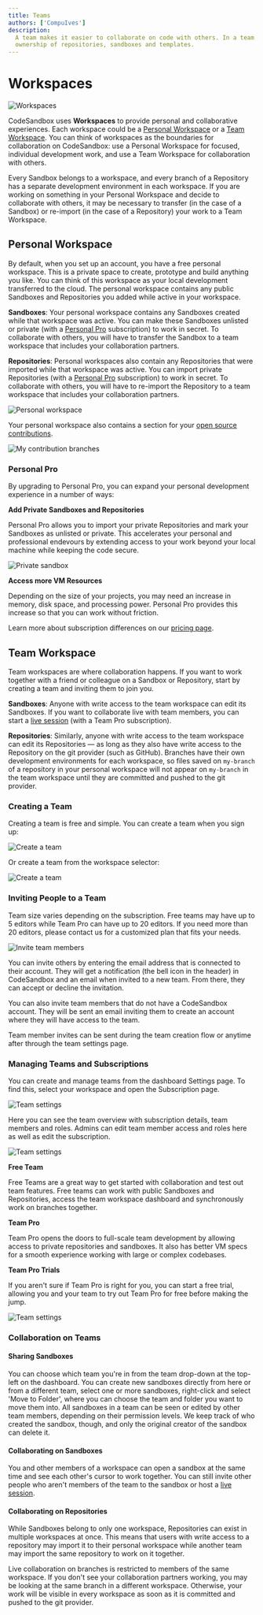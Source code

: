 ```yaml
---
title: Teams
authors: ['CompuIves']
description:
  A team makes it easier to collaborate on code with others. In a team you share
  ownership of repositories, sandboxes and templates.
---
```


# Workspaces
![Workspaces](../../images/workspace-selector.png)

CodeSandbox uses **Workspaces** to provide personal and collaborative experiences. Each workspace could be a [Personal Workspace](#personal-workspace) or a [Team Workspace](#team-workspace). You can think of workspaces as the boundaries for collaboration on CodeSandbox: use a Personal Workspace for focused, individual development work, and use a Team Workspace for collaboration with others.

Every Sandbox belongs to a workspace, and every branch of a Repository has a separate development environment in each workspace. If you are working on something in your Personal Workspace and decide to collaborate with others, it may be necessary to transfer (in the case of a Sandbox) or re-import (in the case of a Repository) your work to a Team Workspace.

## Personal Workspace

By default, when you set up an account, you have a free personal workspace. This is a private space to create, prototype and build anything you like. You can think of this workspace as your local development transferred to the cloud. The personal workspace contains any public Sandboxes and Repositories you added while active in your workspace.

**Sandboxes**: Your personal workspace contains any Sandboxes created while that workspace was active. You can make these Sandboxes unlisted or private (with a [Personal Pro](#personal-pro) subscription) to work in secret. To collaborate with others, you will have to transfer the Sandbox to a team workspace that includes your collaboration partners.

**Repositories**: Personal workspaces also contain any Repositories that were imported while that workspace was active. You can import private Repositories (with a [Personal Pro](#personal-pro) subscription) to work in secret. To collaborate with others, you will have to re-import the Repository to a team workspace that includes your collaboration partners.

![Personal workspace](../../images/workspace-personal-team.png)

Your personal workspace also contains a section for your [open source contributions](/learn/getting-started/open-source#introducing-contribution-branches).

![My contribution branches](../../images/workspace-my-contributions.png)

### Personal Pro

By upgrading to Personal Pro, you can expand your personal development experience in a number of ways: 

**Add Private Sandboxes and Repositories**

Personal Pro allows you to import your private Repositories and mark your Sandboxes as unlisted or private. This accelerates your personal and professional endevours by extending access to your work beyond your local machine while keeping the code secure.

![Private sandbox](../../images/private-sandbox.png)

**Access more VM Resources**

Depending on the size of your projects, you may need an increase in memory, disk space, and processing power. Personal Pro provides this increase so that you can work without friction.

Learn more about subscription differences on our [pricing page](https://codesandbox.io/pricing).

## Team Workspace 

Team workspaces are where collaboration happens. 
If you want to work together with a friend or colleague on a Sandbox or Repository, start by creating a team and inviting them to join you.

**Sandboxes**: Anyone with write access to the team workspace can edit its Sandboxes. If you want to collaborate live with team members, you can start a [live session](/learn/getting-started/collaborate-share) (with a Team Pro subscription).

**Repositories**: Similarly, anyone with write access to the team workspace can edit its Repositories — as long as they also have write access to the Repository on the git provider (such as GitHub). Branches have their own development environments for each workspace, so files saved on `my-branch` of a repository in your personal workspace will not appear on `my-branch` in the team workspace until they are committed and pushed to the git provider.

### Creating a Team

Creating a team is free and simple. You can create a team when you sign up:

![Create a team](../../images/workspace-create-team.png)

Or create a team from the workspace selector:

![Create a team](../../images/workspace-selector-newteam.png)


### Inviting People to a Team

Team size varies depending on the subscription. Free teams may have up to 5 editors while Team Pro can have up to 20 editors. If you need more than 20 editors, please contact us for a customized plan that fits your needs. 

![Invite team members](../../images/workspace-invite-members.png)

You can invite others by entering the email address that is connected to their account. They will
get a notification (the bell icon in the header) in CodeSandbox and an email when
invited to a new team. From there, they can accept or decline the invitation.

You can also invite team members that do not have a CodeSandbox account. They will be sent an email inviting them to create an account where they will have access to the team.

Team member invites can be sent during the team creation flow or anytime after through the team settings page.


### Managing Teams and Subscriptions

You can create and manage teams from the dashboard Settings page.
To find this, select your workspace and open the Subscription page.

![Team settings](../../images/workspace-team-settings.png)

Here you can see the team overview with subscription details, team members and roles.
Admins can edit team member access and roles here as well as edit the subscription. 

![Team settings](../../images/workspace-team-settings-free.png)


**Free Team**

Free Teams are a great way to get started with collaboration and test out team features. Free teams can work with public Sandboxes and Repositories, access the team workspace dashboard and synchronously work on branches together.

**Team Pro**

Team Pro opens the doors to full-scale team development by allowing access to private repositories and sandboxes. It also has better VM specs for a smooth experience working with large or complex codebases.

**Team Pro Trials**

If you aren't sure if Team Pro is right for you, you can start a free trial, allowing you and your team to try out Team Pro for free before making the jump.

![Team settings](../../images/workspace-start-trial.png)


### Collaboration on Teams

#### Sharing Sandboxes

You can choose which team you're in from the team drop-down at the top-left on
the dashboard. You can create new sandboxes directly from here or from a
different team, select one or more sandboxes, right-click and select 'Move to
Folder', where you can choose the team and folder you want to move them into.
All sandboxes in a team can be seen or edited by other team members, depending
on their permission levels. We keep track of who created the sandbox, though,
and only the original creator of the sandbox can delete it.

#### Collaborating on Sandboxes

You and other members of a workspace can open a sandbox at the same time and see each other's cursor to work together. You can still invite other people who aren't members of the team to the sandbox or host a [live session](/learn/getting-started/collaborate-share).

#### Collaborating on Repositories

While Sandboxes belong to only one workspace, Repositories can exist in multiple workspaces at once. This means that users with write access to a repository may import it to their personal workspace while another team may import the same repository to work on it together.

Live collaboration on branches is restricted to members of the same workspace. If you don't see your collaboration partners working, you may be looking at the same branch in a different workspace. Otherwise, your work will be visible in every workspace as soon as it is committed and pushed to the git provider.

